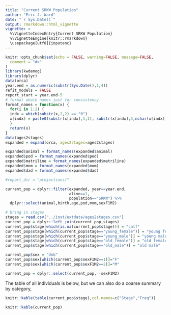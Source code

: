 ```yaml
---
title: "Current SRKW Population"
author: "Eric J. Ward"
date: "`r Sys.Date()`"
output: rmarkdown::html_vignette
vignette: >
  %\VignetteIndexEntry{Current SRKW Population}
  %\VignetteEngine{knitr::rmarkdown}
  \usepackage[utf8]{inputenc}
---
```



```r
knitr::opts_chunk$set(echo = FALSE, warning=FALSE, message=FALSE,
  comment = "#>"
)
library(kwdemog)
library(dplyr)
data(orca)
year.end = as.numeric(substr(Sys.Date(),1,4))
refit_models = FALSE
report_start = year.end-5
# format whale names just for consistency
format_names = function(x) {
  for(i in 1:2) {
  indx = which(substr(x,2,2) == "0")
  x[indx] = paste0(substr(x[indx],1,1), substr(x[indx],3,nchar(x[indx])))
  }
  return(x)
}
data(ages2stages)
expanded = expand(orca, ages2stages=ages2stages)

expanded$animal = format_names(expanded$animal)
expanded$pod = format_names(expanded$pod)
expanded$matriline = format_names(expanded$matriline)
expanded$mom = format_names(expanded$mom)
expanded$dad = format_names(expanded$dad)

#report_dir = "projections/"

current_pop = dplyr::filter(expanded, year==year.end,
                            alive==1,
                            population=="SRKW") %>% 
  dplyr::select(animal,birth,age,pod,mom,sexF1M2)

# bring in stages
stages = read.csv("../inst/extdata/ages2stages.csv")
current_pop = dplyr::left_join(current_pop,stages)
current_pop$stage[which(is.na(current_pop$stage))] = "calf"
current_pop$stage[which(current_pop$stage=="young_female")] = "young female"
current_pop$stage[which(current_pop$stage=="young_male")] = "young male"
current_pop$stage[which(current_pop$stage=="old_female")] = "old female"
current_pop$stage[which(current_pop$stage=="old_male")] = "old male"

current_pop$sex = "Unk"
current_pop$sex[which(current_pop$sexF1M2==1)]="F"
current_pop$sex[which(current_pop$sexF1M2==2)]="M"

current_pop = dplyr::select(current_pop, -sexF1M2)

```

The table of all individuals is below, but we can also do a coarse summary by category,

```r
knitr::kable(table(current_pop$stage),col.names=c("Stage","Freq"))
```



```r
knitr::kable(current_pop)
```

